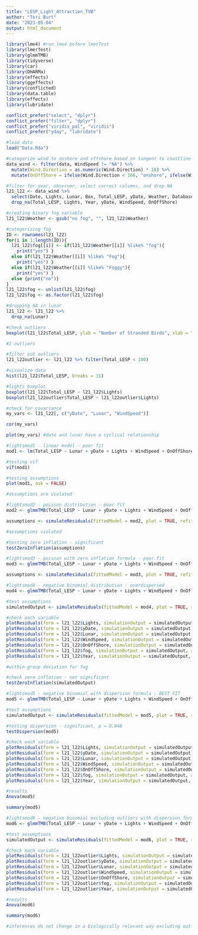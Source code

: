 ```yaml
---
title: "LESP_Light_Attraction_TVB"
author: "Tori Burt"
date: "2023-05-04"
output: html_document
---
```


```r

library(lme4) #run lme4 before lmerTest 
library(lmerTest)
library(glmmTMB)
library(tidyverse)
library(car)
library(DHARMa)
library(effects)
library(ggeffects)
library(conflicted)
library(data.table)
library(effects)
library(lubridate)

conflict_prefer("select", "dplyr")
conflict_prefer("filter", "dplyr")
conflict_prefer("viridis_pal", "viridis")
conflict_prefer("yday", "lubridate")

```

```r

#load data
load("Data.Rda")

#categorize wind to onshore and offshore based on tangent to coastline
data_wind <- filter(data, WindSpeed != "NA") %>%
  mutate(Wind.Direction = as.numeric(Wind.Direction) * 10) %>%
  mutate(OnOffShore = ifelse(Wind.Direction < 166, "onshore", ifelse(Wind.Direction > 346, "onshore", "offshore")))

#filter for year, observer, select correct columns, and drop NA
l21_l22 <- data_wind %>%
  select(Date, Lights, Lunar, Box, Total_LESP, yDate, Weather, Database, Year, WindSpeed, OnOffShore) %>%
  drop_na(Total_LESP, Lights, Year, yDate, WindSpeed, OnOffShore) 

#creating binary fog variable
l21_l22$Weather <- gsub("no fog", "", l21_l22$Weather)

#categorizing fog
ID <- rownames(l21_l22)
for(i in 1:length(ID)){
  l21_l22$fog[[i]] <- if(l21_l22$Weather[[i]] %like% "fog"){
    print("yes") }
  else if(l21_l22$Weather[[i]] %like% "Fog"){
    print("yes") }
  else if(l21_l22$Weather[[i]] %like% "Foggy"){
    print("yes") }
  else {print("no")}
}
l21_l22$fog <- unlist(l21_l22$fog)
l21_l22$fog <- as.factor(l21_l22$fog)

#dropping NA in lunar
l21_l22 <- l21_l22 %>% 
  drop_na(Lunar)

```

```r

#check outliers
boxplot(l21_l22$Total_LESP, ylab = "Number of Stranded Birds", xlab = "")

#2 outliers

#filter out outliers
l21_l22outlier <- l21_l22 %>% filter(Total_LESP < 100)

#visualize data
hist(l21_l22$Total_LESP, breaks = 31)

#lights boxplot
boxplot(l21_l22$Total_LESP ~ l21_l22$Lights)
boxplot(l21_l22outlier$Total_LESP ~ l21_l22outlier$Lights)

#check for covariance
my_vars <- l21_l22[, c("yDate", "Lunar", "WindSpeed")]

cor(my_vars)

plot(my_vars) #date and lunar have a cyclical relationship

#lightsmod1 - linear model - poor fit
mod1 <- lm(Total_LESP ~ Lunar + yDate + Lights + WindSpeed + OnOffShore + fog + Year, data = l21_l22)

#testing vif
vif(mod1)

#testing assumptions
plot(mod1, ask = FALSE)

#assumptions are violated

#lightsmod2 - poisson distribution - poor fit
mod2 <- glmmTMB(Total_LESP ~ Lunar + yDate + Lights + WindSpeed + OnOffShore + fog + Year, data = l21_l22, family = poisson(link = "log"))

assumptions <- simulateResiduals(fittedModel = mod2, plot = TRUE, refit = FALSE)

#assumptions violated

#testing zero inflation - significant 
testZeroInflation(assumptions)

#lightsmod3 - poisson with zero inflation formula - poor fit
mod3 <- glmmTMB(Total_LESP ~ Lunar + yDate + Lights + WindSpeed + OnOffShore + fog + Year, data = l21_l22, family = poisson(link = "log"), ziformula = ~1)

assumptions <- simulateResiduals(fittedModel = mod3, plot = TRUE, refit = FALSE)

#lightsmod4 - negative binomial distribution - overdispersed 
mod4 <- glmmTMB(Total_LESP ~ Lunar + yDate + Lights + WindSpeed + OnOffShore + fog + Year, data = l21_l22, family = nbinom1(link = "log"))

#test assumptions
simulatedOutput <- simulateResiduals(fittedModel = mod4, plot = TRUE, refit = FALSE) #overdispersed

#check each variable
plotResiduals(form = l21_l22$Lights, simulationOutput = simulatedOutput, asFactor = T)
plotResiduals(form = l21_l22$yDate, simulationOutput = simulatedOutput)
plotResiduals(form = l21_l22$Lunar, simulationOutput = simulatedOutput)
plotResiduals(form = l21_l22$WindSpeed, simulationOutput = simulatedOutput)
plotResiduals(form = l21_l22$OnOffShore, simulationOutput = simulatedOutput, asFactor = T)
plotResiduals(form = l21_l22$fog, simulationOutput = simulatedOutput, asFactor = T)
plotResiduals(form = l21_l22$Year, simulationOutput = simulatedOutput, asFactor = T)

#within-group deviation for fog

#check zero inflation - not significant
testZeroInflation(simulatedOutput)

#lightsmod5 - negative binomial with dispersion formula - BEST FIT
mod5 <- glmmTMB(Total_LESP ~ Lunar + yDate + Lights + WindSpeed + OnOffShore + fog + Year, data = l21_l22, family = nbinom1(link = "log"), dispformula = ~fog)

#test assumptions
simulatedOutput <- simulateResiduals(fittedModel = mod5, plot = TRUE, refit = FALSE) 

#testing dispersion - significant, p = 0.048
testDispersion(mod5)

#check each variable
plotResiduals(form = l21_l22$Lights, simulationOutput = simulatedOutput, asFactor = T)
plotResiduals(form = l21_l22$yDate, simulationOutput = simulatedOutput)
plotResiduals(form = l21_l22$Lunar, simulationOutput = simulatedOutput)
plotResiduals(form = l21_l22$WindSpeed, simulationOutput = simulatedOutput)
plotResiduals(form = l21_l22$OnOffShore, simulationOutput = simulatedOutput, asFactor = T)
plotResiduals(form = l21_l22$fog, simulationOutput = simulatedOutput, asFactor = T)
plotResiduals(form = l21_l22$Year, simulationOutput = simulatedOutput, asFactor = T)

#results
Anova(mod5)

summary(mod5)

#lightsmod6 - negative binomial excluding outliers with dispersion formula 
mod6 <- glmmTMB(Total_LESP ~ Lunar + yDate + Lights + WindSpeed + OnOffShore + fog + Year, data = l21_l22outlier, family = nbinom1(link = "log"), dispformula = ~fog)

#test assumptions
simulatedOutput <- simulateResiduals(fittedModel = mod6, plot = TRUE, refit = FALSE)

#check each variable
plotResiduals(form = l21_l22outlier$Lights, simulationOutput = simulatedOutput, asFactor = T)
plotResiduals(form = l21_l22outlier$yDate, simulationOutput = simulatedOutput)
plotResiduals(form = l21_l22outlier$Lunar, simulationOutput = simulatedOutput)
plotResiduals(form = l21_l22outlier$WindSpeed, simulationOutput = simulatedOutput)
plotResiduals(form = l21_l22outlier$OnOffShore, simulationOutput = simulatedOutput, asFactor = T)
plotResiduals(form = l21_l22outlier$fog, simulationOutput = simulatedOutput, asFactor = T)
plotResiduals(form = l21_l22outlier$Year, simulationOutput = simulatedOutput, asFactor = T)

#results
Anova(mod6)

summary(mod6)

#inferences do not change in a biologically relevant way excluding outliers - lightsmod5 is best fit

```

